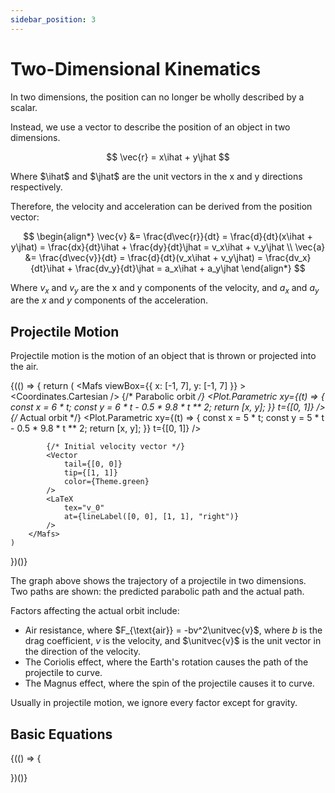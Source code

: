 ```yaml
---
sidebar_position: 3
---
```


# Two-Dimensional Kinematics

In two dimensions, the position can no longer be wholly described by a scalar.

Instead, we use a vector to describe the position of an object in two dimensions.

$$
\vec{r} = x\ihat + y\jhat
$$

Where $\ihat$ and $\jhat$ are the unit vectors in the x and y directions respectively.

Therefore, the velocity and acceleration can be derived from the position vector:

$$
\begin{align*}
    \vec{v} &= \frac{d\vec{r}}{dt} = \frac{d}{dt}(x\ihat + y\jhat) = \frac{dx}{dt}\ihat + \frac{dy}{dt}\jhat = v_x\ihat + v_y\jhat \\
    \vec{a} &= \frac{d\vec{v}}{dt} = \frac{d}{dt}(v_x\ihat + v_y\jhat) = \frac{dv_x}{dt}\ihat + \frac{dv_y}{dt}\jhat = a_x\ihat + a_y\jhat
\end{align*}
$$

Where $v_x$ and $v_y$ are the x and y components of the velocity, and $a_x$ and $a_y$ are the $x$ and $y$ components of the acceleration.

## Projectile Motion

Projectile motion is the motion of an object that is thrown or projected into the air.

{(() => {
    return (
        <Mafs
            viewBox={{
                x: [-1, 7],
                y: [-1, 7]
            }}
        >
            <Coordinates.Cartesian />
            {/* Parabolic orbit */}
            <Plot.Parametric
                xy={(t) => {
                    const x = 6 * t;
                    const y = 6 * t - 0.5 * 9.8 * t ** 2;
                    return [x, y];
                }}
                t={[0, 1]}
            />
            {/* Actual orbit */}
            <Plot.Parametric
                xy={(t) => {
                    const x = 5 * t;
                    const y = 5 * t - 0.5 * 9.8 * t ** 2;
                    return [x, y];
                }}
                t={[0, 1]}
            />

            {/* Initial velocity vector */}
            <Vector
                tail={[0, 0]}
                tip={[1, 1]}
                color={Theme.green}
            />
            <LaTeX
                tex="v_0"
                at={lineLabel([0, 0], [1, 1], "right")}
            />
        </Mafs>
    )
})()}

The graph above shows the trajectory of a projectile in two dimensions.
Two paths are shown: the predicted parabolic path and the actual path.

Factors affecting the actual orbit include:

- Air resistance, where $F_{\text{air}} = -bv^2\unitvec{v}$, where $b$ is the drag coefficient, $v$ is the velocity, and $\unitvec{v}$ is the unit vector in the direction of the velocity.
- The Coriolis effect, where the Earth's rotation causes the path of the projectile to curve.
- The Magnus effect, where the spin of the projectile causes it to curve.

Usually in projectile motion, we ignore every factor except for gravity.

## Basic Equations

{(() => {
    
})()}
